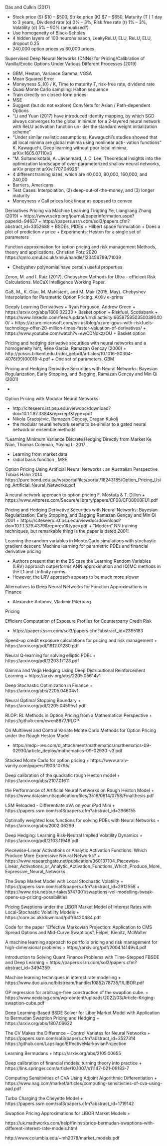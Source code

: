 Das and Culkin (2017)


+ Stock price (S) $10 – $500, Strike price (K) $7 – $650, Maturity (T ) 1 day to 3 years,, Dividend rate (q) 0% – 3%, Risk free rate (r) 1% – 3%, Volatility (σ) 5% – 90% (annualised?)
+ Use homogeneity of Black-Scholes
+ 4 hidden layers of 100 neurons eaach, LeakyReLU, ELU, ReLU, ELU, dropout 0.25
+ 240,000 option prices vs 60,000 prices

Supervised Deep Neural Networks (DNNs) for Pricing/Calibration of Vanilla/Exotic Options Under Various Different Processes (2019)

+ GBM, Heston, Variance Gamma, VGSA
+ Mean Squared Error
+ Moneyness S_{0} / K, Time to maturity T, risk-free rate, dividend rate
+ Quasi Monte Carlo sampling: Halton sequence
+ Train directly on closed-form prices
+ MSE
+ Suggest (but do not explore) ConvNets for Asian / Path-dependent Options
+ "Li and Yuan (2017) have introduced identity mapping, by which SGD always converges to
the global minimum for a 2-layered neural network with ReLU activation function un-
der the standard weight initialization scheme"
+ "Under similar realistic assumptions,
Kawaguchi’s studies showed that all local minima are global minima using nonlinear acti-
vation functions" K. Kawaguchi, Deep learning without poor local minima, arXiv:1605.07110v3
+ "M. Soltanolkotabi, A. Javanmard, J. D. Lee, Theoretical insights into the optimization landscape of over-parameterized shallow neural networks, arXiv preprint arXiv:1707.04926"
+ 4 different training sizes, which are 40,000, 80,000, 160,000, and 240,00
+ Barriers, Americans
+ Test Cases: Interpolation, (2) deep-out-of-the-money, and (3) longer maturity
+ Moneyness v Call prices look linear as opposed to convex


Derivatives Pricing via Machine Learning 	Tingting Ye, Liangliang Zhang (2019)
+ https://www.scirp.org/journal/paperinformation.aspx?paperid=94637
+ https://papers.ssrn.com/sol3/papers.cfm?abstract_id=3352688
+  BSDEs, PIDEs
+ Hilbert space formulation
+ Does a plot of prediction v price
+ Experiments: Heston for a single set of parameters

Function approximation for option pricing and risk management Methods, theory and applications.	Christian Potz	2020	https://qmro.qmul.ac.uk/xmlui/handle/123456789/71039

+ Chebyshev polynomial have certain useful properties


Zeron, M. and I. Ruiz (2017). Chebyshev Methods for Ultra - efficient Risk Calculations.
MoCaX Intelligence Working Paper.

Gaß, M., K. Glau, M. Mahlstedt, and M. Mair (2015, May). Chebyshev Interpolation for
Parametric Option Pricing. ArXiv e-prints

Deeply Learning Derivatives
+ Ryan Ferguson, Andrew Green
+ https://arxiv.org/abs/1809.02233
+ Basket option
+ Riskfuel, Scotiabank
+ https://www.linkedin.com/feed/update/urn:li:activity:6658758503500390400/
+ https://azure.microsoft.com/en-us/blog/azure-gpus-with-riskfuels-technology-offer-20-million-times-faster-valuation-of-derivatives/
+ https://www.youtube.com/watch?v=ewCDNokzzOU
+ Basket option


Pricing and hedging derivative securities with neural networks and a homogeneity hint, Rene Garcia, Ramazan Gencay (2000)
+ http://yoksis.bilkent.edu.tr/doi_getpdf/articles/10.1016-S0304-4076(99)00018-4.pdf
+ One set of parameters, GBM

Pricing and Hedging Derivative Securities with Neural Networks: Bayesian Regularization, Early Stopping, and Bagging, Ramazan Gençay and Min Qi (2001)

+ 


Option Pricing with Modular Neural Networks

+ http://citeseerx.ist.psu.edu/viewdoc/download?doi=10.1.1.87.3384&rep=rep1&type=pdf
+ Nikola Gradojevic, Ramazan Geņcay, Dragan Kukolj
+ the modular neural network seems to be similar to a gated neural network or ensemble methods


"Learning Minimum Variance Discrete Hedging Directly from Market	Ke Nian, Thomas Coleman, Yuying Li	2017

+ Learning from market data
+ radial basis function , MSE



Option Pricing Using Artificial Neural Networks : an Australian Perspective	Tobias Hahn	2014	https://pure.bond.edu.au/ws/portalfiles/portal/18243185/Option_Pricing_Using_Artificial_Neural_Networks.pdf


A neural network approach to option pricing F. Mostafa & T. Dillon
+ https://www.witpress.com/Secure/elibrary/papers/CF08/CF08008FU1.pdf

Pricing and Hedging Derivative Securities with Neural Networks: Bayesian Regularization, Early Stopping, and Bagging Ramazan Gençay and Min Qi 2001
+ https://citeseerx.ist.psu.edu/viewdoc/download?doi=10.1.1.379.4379&rep=rep1&type=pdf
+ "Modern" NN training techniques, but remarkable thing is the paper is dated 2001!


Learning the random variables in Monte Carlo simulations with stochastic gradient descent: Machine learning for parametric PDEs and financial derivative pricing 

+ Authors present that in the BS case the Learning Random Variables (LRV) approach outperforms ANN approximation and (Q)MC methods in the L1 and Linfinity norms
+ However, the LRV approach appears to be much more slower

Alternatives to Deep Neural Networks for Function Approximations in Finance

+ Alexandre Antonov, Vladimir Piterbarg

Pricing

Efficient Computation of Exposure Profiles for Counterparty Credit Risk

+ https://papers.ssrn.com/sol3/papers.cfm?abstract_id=2395183


Speed-up credit exposure calculations for pricing and risk management
+ https://arxiv.org/pdf/1912.01280.pdf

Neural Q-learning for solving elliptic PDEs
+ https://arxiv.org/pdf/2203.17128.pdf

Gamma and Vega Hedging Using Deep Distributional Reinforcement Learning
+ https://arxiv.org/abs/2205.05614v1



Deep Stochastic Optimization in Finance
+ https://arxiv.org/abs/2205.04604v1

Neural Optimal Stopping Boundary
+ https://arxiv.org/pdf/2205.04595v1.pdf

RLOP: RL Methods in Option Pricing from a Mathematical Perspective
+ https://github.com/owen8877/RLOP

On Multilevel and Control Variate Monte Carlo Methods for Option Pricing under the Rough Heston Model

+ https://mdpi-res.com/d_attachment/mathematics/mathematics-09-02930/article_deploy/mathematics-09-02930-v3.pdf


Stacked Monte Carlo for option pricing
+ https://www.arxiv-vanity.com/papers/1903.10795/

Deep calibration of the quadratic rough Heston model
+ https://arxiv.org/abs/2107.01611

the Performance of Artificial Neural Networks on Rough Heston Model
+ https://www.datasim.nl/application/files/3516/0614/0758/Finalthesis.pdf

LSM Reloaded - Differentiate xVA on your iPad Mini
+ https://papers.ssrn.com/sol3/papers.cfm?abstract_id=2966155

Optimally weighted loss functions for solving PDEs with Neural Networks
+ https://arxiv.org/abs/2002.06269

Deep Hedging: Learning Risk-Neutral Implied Volatility Dynamics
+ https://arxiv.org/pdf/2103.11948.pdf

Piecewise-Linear Activations or Analytic Activation Functions: Which Produce More Expressive Neural Networks?
+ https://www.researchgate.net/publication/360137104_Piecewise-Linear_Activations_or_Analytic_Activation_Functions_Which_Produce_More_Expressive_Neural_Networks

The Swap Market Model with Local Stochastic Volatility
+ https://papers.ssrn.com/sol3/papers.cfm?abstract_id=2912558
+ https://www.risk.net/our-take/5747001/swaptions-vol-modelling-tweak-opens-up-pricing-possibilities

Pricing Swaptions under the LIBOR Market Model
of Interest Rates with Local-Stochastic Volatility Models
+ https://core.ac.uk/download/pdf/6420484.pdf

 Code for the paper "Effective Markovian Projection: Application to CMS Spread Options and Mid-Curve Swaptions", Felpel, Kienitz, McWalter 

 A machine learning approach to portfolio pricing and risk
management for high-dimensional problems
+ https://arxiv.org/pdf/2004.14149v4.pdf

Introduction to Solving Quant Finance Problems with Time-Stepped FBSDE and Deep Learning
+ https://papers.ssrn.com/sol3/papers.cfm?abstract_id=3494359

Machine learning
techniques in interest
rate modelling
+ https://www.duo.uio.no/bitstream/handle/10852/78735/1/LIBOR.pdf

GP regression for arbitrage-free construction of the swaption
cube.
+ https://www.nexialog.com/wp-content/uploads/2022/03/Article-Kriging-swaption-cube.pdf

Deep Learning-Based BSDE Solver for Libor Market Model with Application to Bermudan Swaption Pricing and Hedging
+ https://arxiv.org/abs/1807.06622

The CV Makes the Difference – Control Variates for Neural Networks
+ https://papers.ssrn.com/sol3/papers.cfm?abstract_id=3527314
https://github.com/Lapsilago/EffectiveMarkovianProjection	


Learning Bermudans
+ https://arxiv.org/abs/2105.00655

Deep calibration of financial models: turning theory into practice
+ https://link.springer.com/article/10.1007/s11147-021-09183-7

Computing Sensitivities of CVA Using
Adjoint Algorithmic Differentiation
+ https://www.nag.com/market/articles/computing-sensitivities-of-cva-using-aad.pdf

Turbo Charging the Cheyette Model
+ https://papers.ssrn.com/sol3/papers.cfm?abstract_id=1719142

Swaption Pricing Approximations for
LIBOR Market Models
+ 

https://uk.mathworks.com/help/fininst/price-bermudan-swaptions-with-different-interest-rate-models.html
	

http://www.columbia.edu/~mh2078/market_models.pdf